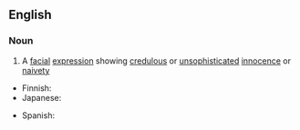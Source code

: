 ==English==

===Noun===
{{en-noun|sg=[[puppy]] [[dog]] [[eye]]s|-}}

# A [[facial]] [[expression]] showing [[credulous]] or [[unsophisticated]] [[innocence]] or [[naivety]]

{{trans-top|facial expression}}
* Finnish: {{t|fi|koiranpentuilme}}
* Japanese: {{t|ja|子犬の目|tr=koinu no me|sc=Jpan}}
{{trans-mid}}
* Spanish: {{t|es|ojos de cachorro|m|p}}
{{trans-bottom}}